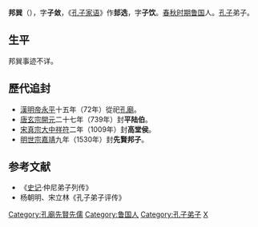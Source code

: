 '''邦巽'''（{{bd|？||？|catIdx=B}}），字'''子敛'''，《[[孔子家语|孔子家语]]》作'''邽选'''，字'''子饮'''。[[春秋时期|春秋时期]][[鲁国|鲁国]]人。[[孔子|孔子]]弟子。

==生平==
邦巽事迹不详。 

==歷代追封==
*[[東漢|漢]][[漢明帝|明帝]][[永平_(東漢)|永平]]十五年（72年）從祀[[孔廟|孔廟]]。
*[[唐朝|唐]][[唐玄宗|玄宗]][[開元|開元]]二十七年（739年）封'''平陆伯'''。
*[[北宋|宋]][[宋真宗|真宗]][[大中祥符|大中祥符]]二年（1009年）封'''高堂侯'''。
*[[明朝|明]][[明世宗|世宗]][[嘉靖|嘉靖]]九年（1530年）封'''先賢邦子'''。
==参考文献==
*《[[史记|史记]]·仲尼弟子列传》      
*杨朝明、宋立林《孔子弟子评传》
{{孔子弟子}}
[[Category:孔廟先賢先儒|Category:孔廟先賢先儒]]
[[Category:鲁国人|Category:鲁国人]]
[[Category:孔子弟子|Category:孔子弟子]]
[[Category:邦姓|X]]